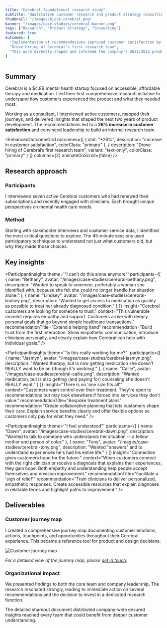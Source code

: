 ```yaml
---
title: "Cerebral foundational research study"
subtitle: "Qualitative customer research and product strategy consulting"
thumbnail: "/images/block-cerebral.png"
banner: "/images/case-studies/cerebral-banner.png"
tags: ["Research", "Product Strategy", "Consulting"]
featured: true
outcomes: [
  "Implementation of recommendations improved customer satisfaction by 26%",
  "Drove hiring of Cerebral’s first research team",
  "This work directly shaped and informed the company's 2021/2022 product roadmap"
]
---
```





## Summary

<ProjectDetails 
goal="Uncover experience gaps to inform the 2-year roadmap"
responsibilities="ethnographic customer research, product strategy"
duration="1 month"
/>

Cerebral is a $4.8B mental health startup focused on accessible, affordable therapy and medication. I led their first comprehensive research initiative to understand how customers experienced the product and what they needed most.

Working as a consultant, I interviewed active customers, mapped their journeys, and delivered insights that shaped the next two years of product development. The recommendations led to a **26% increase in customer satisfaction** and convinced leadership to build an internal research team.

<EnhancedOutcomeGrid 
  outcomes={[
    {
      stat: "+26%",
      description: "increase in customer satisfaction",
      colorClass: "primary"
    },
    {
      description: "Drove hiring of Cerebral’s first research team",
      variant: "text-only",
      colorClass: "primary"
    }
  ]}
  columns={2}
  animateOnScroll={false}
/>

<FeaturedQuote
              quote="It was with supreme confidence that I tapped Josh to run my initial research program at Cerebral. It had to both serve as a template and convince critical leadership, and as usual he delivered top shelf work."
              authorName="Louis Elfman"
              authorTitle="Head of Design at Cerebral"
              authorImage="/images/portrait-louis.jpeg"
            />

## Research approach

### Participants



I interviewed seven active Cerebral customers who had renewed their subscriptions and recently engaged with clinicians. Each brought unique perspectives on mental health care needs.

### Method

Starting with stakeholder interviews and customer service data, I identified the most critical questions to explore. The 45-minute sessions used participatory techniques to understand not just what customers did, but why they made those choices.

## Key insights

<ParticipantInsights
  theme='"I can’t do this alone anymore"'
  participants={[
    {
      name: "Bethany",
      avatar: "/images/case-studies/cerebral-bethany.png",
      description: "Wanted to speak to someone, preferably a woman she identified with, because she felt she could no longer handle her situation alone."
    },
    {
      name: "Lindsey", 
      avatar: "/images/case-studies/cerebral-lindsey.png",
      description: "Wanted to get access to medication as quickly as possible to treat her already diagnosed condition."
    }
  ]}
  insight="Cerebral customers are looking for someone to trust."
  context="This vulnerable moment requires empathy and support. Customers arrive with deeply personal goals that go beyond simple healthcare transactions."
  recommendationTitle="Extend a helping hand"
  recommendation="Build trust from the first interaction. Show empathetic communication, introduce clinicians personally, and clearly explain how Cerebral can help with individual goals."
/>


<ParticipantInsights
  theme='"Is this really working for me?"'
  participants={[
    {
      name: "Jasmyn",
      avatar: "/images/case-studies/cerebral-jasmyn.png",
      description: "Wanted therapy, but is now getting medication she doesn't REALLY want to be on (though it's working)."
    },
    {
      name: "Callie", 
      avatar: "/images/case-studies/cerebral-callie.png",
      description: "Wanted medication, but is also getting (and paying for) counseling she doesn't REALLY want."
    }
  ]}
  insight="There is no 'one size fits all'"
  context="Customers want control over their treatment. They're open to recommendations but may look elsewhere if forced into services they don't value."
  recommendationTitle="Bespoke treatment plans"
  recommendation="Create collaborative planning that lets customers shape their care. Explain service benefits clearly and offer flexible options so customers only pay for what they need."
/>

<ParticipantInsights
  theme='"I feel understood"'
  participants={[
    {
      name: "Dawn",
      avatar: "/images/case-studies/cerebral-dawn.png",
      description: "Wanted to talk to someone who understands her situation -- a fellow mother and person of color."
    },
    {
      name: "Tony", 
      avatar: "/images/case-studies/cerebral-tony.png",
      description: "Wanted \"answers\" and to understand experiences he's had his entire life."
    }
  ]}
  insight="Connection gives customers hope for the future."
  context="When customers connect with the right clinician or receive a diagnosis that explains their experiences, they gain hope. Both empathy and understanding help people accept themselves and envision improvement."
  recommendationTitle="Facilitate a 'sigh of relief'"
  recommendation="Train clinicians to deliver personalized, empathetic responses. Create accessible resources that explain diagnoses in relatable terms and highlight paths to improvement."
/>

## Deliverables

### Customer journey map

I created a comprehensive journey map documenting customer emotions, actions, touchpoints, and opportunities throughout their Cerebral experience. This became a reference tool for product and design decisions.

![Customer journey map](/images/case-studies/cerebral-journeymap.png)

*For a detailed view of the journey map, please [get in touch](mailto:josh@joshuajwright.com).*

### Organizational impact

We presented findings to both the core team and company leadership. The research resonated strongly, leading to immediate action on several recommendations and the decision to invest in a dedicated research function.

The detailed shareout document distributed company-wide ensured insights reached every team that could benefit from deeper customer understanding.